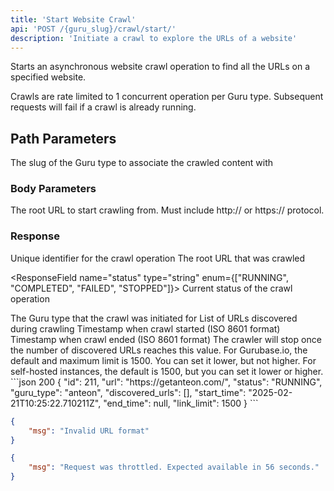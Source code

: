 ```yaml
---
title: 'Start Website Crawl'
api: 'POST /{guru_slug}/crawl/start/'
description: 'Initiate a crawl to explore the URLs of a website'
---
```


Starts an asynchronous website crawl operation to find all the URLs on a specified website.

<Note>
Crawls are rate limited to 1 concurrent operation per Guru type. Subsequent requests will fail if a crawl is already running.
</Note>

## Path Parameters

<ParamField path="guru_slug" type="string" required>
The slug of the Guru type to associate the crawled content with
</ParamField>


### Body Parameters

<ParamField body="url" type="string" required>
The root URL to start crawling from. Must include http:// or https:// protocol.
</ParamField>

### Response

<ResponseField name="id" type="string">
Unique identifier for the crawl operation
</ResponseField>

<ResponseField name="url" type="string">
The root URL that was crawled
</ResponseField>

<ResponseField name="status" type="string" enum={["RUNNING", "COMPLETED", "FAILED", "STOPPED"]}>
Current status of the crawl operation
</ResponseField>

<ResponseField name="guru_type" type="string">
The Guru type that the crawl was initiated for
</ResponseField>

<ResponseField name="discovered_urls" type="list">
List of URLs discovered during crawling
</ResponseField>

<ResponseField name="start_time" type="string">
Timestamp when crawl started (ISO 8601 format)
</ResponseField>

<ResponseField name="end_time" type="string">
Timestamp when crawl ended (ISO 8601 format)
</ResponseField>

<ResponseField name="link_limit" type="number">
The crawler will stop once the number of discovered URLs reaches this value.
For Gurubase.io, the default and maximum limit is 1500. You can set it lower, but not higher.
For self-hosted instances, the default is 1500, but you can set it lower or higher.
</ResponseField>



<ResponseExample>
```json 200
{
    "id": 211,
    "url": "https://getanteon.com/",
    "status": "RUNNING",
    "guru_type": "anteon",
    "discovered_urls": [],
    "start_time": "2025-02-21T10:25:22.710211Z",
    "end_time": null,
    "link_limit": 1500
}
```

```json 400
{
    "msg": "Invalid URL format"
}
```


```json 429
{
    "msg": "Request was throttled. Expected available in 56 seconds."
}
```
</ResponseExample>
